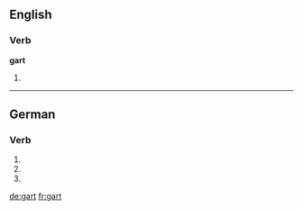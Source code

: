 ==English==

===Verb===
'''gart'''

# {{past of|gar}}

----

==German==

===Verb===
{{head|de}}

# {{de-verb form of|garen|3|s|g}}
# {{de-verb form of|garen|2|p|g}}
# {{de-verb form of|garen|i|p}}

[[de:gart]]
[[fr:gart]]